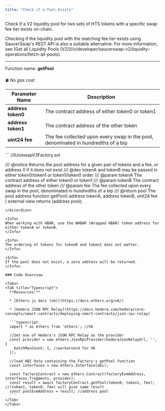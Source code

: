 ```yaml
---
title: "Check if a Pool Exists"
---
```


Check if a V2 liquidity pool for two sets of HTS tokens with a specific swap fee tier exists on-chain.

<Check>
  Checking if the liquidity pool with the matching fee tier exists using SaucerSwap's REST API is also a suitable alternative. For more information, see [Get all Liquidity Pools (V2)](/v/developer/saucerswap-v2/liquidity-operations/fetch-all-pools).
</Check>

***

Function name: **getPool**

⛽ *No gas cost*

| Parameter Name     | Description                                                                       |
| ------------------ | --------------------------------------------------------------------------------- |
| **address token0** | The contract address of either token0 or token1                                   |
| **address token1** | The contract address of the other token                                           |
| **uint24 fee**     | The fee collected upon every swap in the pool, denominated in hundredths of a bip |

<Accordion title="Solidity Interface">
  ```
  //IUniswapV3Factory.sol

  /// @notice Returns the pool address for a given pair of tokens and a fee, or address 0 if it does not exist
  /// @dev tokenA and tokenB may be passed in either token0/token1 or token1/token0 order
  /// @param tokenA The contract address of either token0 or token1
  /// @param tokenB The contract address of the other token
  /// @param fee The fee collected upon every swap in the pool, denominated in hundredths of a bip
  /// @return pool The pool address
  function getPool(
    address tokenA,
    address tokenB,
    uint24 fee
  ) external view returns (address pool);
  ```
</Accordion>

<Info>
  When working with HBAR, use the WHBAR (Wrapped HBAR) token address for either tokenA or tokenB.
</Info>

<Info>
  The ordering of tokens for token0 and token1 does not matter.
</Info>

<Info>
  If the pool does not exist, a zero address will be returned.
</Info>

### Code Overview

<Tabs>
  <Tab title="Typescript">
    **Resources:**

    * [Ethers.js docs (v6)](https://docs.ethers.org/v6/)

    * [Hedera JSON RPC Relay](https://docs.hedera.com/hedera/core-concepts/smart-contracts/deploying-smart-contracts/json-rpc-relay)

    ```typescript
    import * as ethers from 'ethers'; //V6

    //Set one of Hedera's JSON RPC Relay as the provider
    const provider = new ethers.JsonRpcProvider(hederaJsonRelayUrl, '', {
      batchMaxCount: 1, //workaround for V6
    });

    //load ABI data containing the Factory's getPool function
    const interfaces = new ethers.Interface(abi);

    const factoryContract = new ethers.Contract(factoryEvmAddress, interfaces.fragments, provider);
    const result = await factoryContract.getPool(token0, token1, fee); //(token1, token0, fee) will give same result
    const poolEvmAddress = result; //address pool
    ```
  </Tab>
</Tabs>